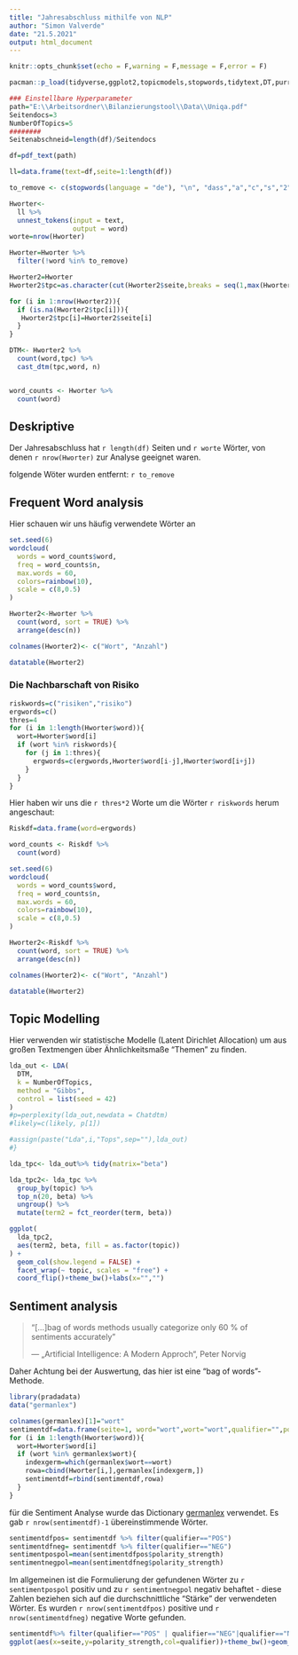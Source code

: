 ```yaml
---
title: "Jahresabschluss mithilfe von NLP"
author: "Simon Valverde"
date: "21.5.2021"
output: html_document
---
```


```r
knitr::opts_chunk$set(echo = F,warning = F,message = F,error = F)

pacman::p_load(tidyverse,ggplot2,topicmodels,stopwords,tidytext,DT,purrr, wordcloud, pdftools)

### Einstellbare Hyperparameter
path="E:\\Arbeitsordner\\Bilanzierungstool\\Data\\Uniqa.pdf"
Seitendocs=3
NumberOfTopics=5
########
Seitenabschneid=length(df)/Seitendocs

df=pdf_text(path)

ll=data.frame(text=df,seite=1:length(df))

to_remove <- c(stopwords(language = "de"), "\n", "dass","a","c","s","2","1","0")

Hworter<-
  ll %>%
  unnest_tokens(input = text,
                output = word) 
worte=nrow(Hworter)

Hworter=Hworter %>%
  filter(!word %in% to_remove)

Hworter2=Hworter
Hworter2$tpc=as.character(cut(Hworter2$seite,breaks = seq(1,max(Hworter2$seite),Seitenabschneid),include.lowest=T))

for (i in 1:nrow(Hworter2)){
  if (is.na(Hworter2$tpc[i])){
   Hworter2$tpc[i]=Hworter2$seite[i] 
  }
}

DTM<- Hworter2 %>% 
  count(word,tpc) %>% 
  cast_dtm(tpc,word, n)


word_counts <- Hworter %>% 
  count(word)
```

## Deskriptive

Der Jahresabschluss hat `r length(df)` Seiten und `r worte` Wörter, von denen `r nrow(Hworter)` zur Analyse geeignet waren. 


folgende Wöter wurden entfernt:\n
`r to_remove`

## Frequent Word analysis

Hier schauen wir uns häufig verwendete Wörter an

```r
set.seed(6)
wordcloud(
  words = word_counts$word, 
  freq = word_counts$n, 
  max.words = 60,
  colors=rainbow(10),
  scale = c(8,0.5)
)
```


```r
Hworter2<-Hworter %>%
  count(word, sort = TRUE) %>%
  arrange(desc(n))

colnames(Hworter2)<- c("Wort", "Anzahl")

datatable(Hworter2)
```

### Die Nachbarschaft von Risiko

```r
riskwords=c("risiken","risiko")
ergwords=c()
thres=4
for (i in 1:length(Hworter$word)){
  wort=Hworter$word[i]
  if (wort %in% riskwords){
    for (j in 1:thres){
      ergwords=c(ergwords,Hworter$word[i-j],Hworter$word[i+j])
    }
  }
}
```

Hier haben wir uns die `r thres*2` Worte um die Wörter `r riskwords` herum angeschaut:

```r
Riskdf=data.frame(word=ergwords)

word_counts <- Riskdf %>% 
  count(word)

set.seed(6)
wordcloud(
  words = word_counts$word, 
  freq = word_counts$n, 
  max.words = 60,
  colors=rainbow(10),
  scale = c(8,0.5)
)
```


```r
Hworter2<-Riskdf %>%
  count(word, sort = TRUE) %>%
  arrange(desc(n))

colnames(Hworter2)<- c("Wort", "Anzahl")

datatable(Hworter2)
```

## Topic Modelling

Hier verwenden wir statistische Modelle (Latent Dirichlet Allocation) um aus großen Textmengen über Ähnlichkeitsmaße "Themen" zu finden.

```r
lda_out <- LDA(
  DTM,
  k = NumberOfTopics,
  method = "Gibbs",
  control = list(seed = 42)
)
#p=perplexity(lda_out,newdata = Chatdtm)
#likely=c(likely, p[1])

#assign(paste("Lda",i,"Tops",sep=""),lda_out)
#}

lda_tpc<- lda_out%>% tidy(matrix="beta")

lda_tpc2<- lda_tpc %>% 
  group_by(topic) %>% 
  top_n(20, beta) %>% 
  ungroup() %>%
  mutate(term2 = fct_reorder(term, beta))

ggplot(
  lda_tpc2, 
  aes(term2, beta, fill = as.factor(topic))
) +
  geom_col(show.legend = FALSE) +
  facet_wrap(~ topic, scales = "free") +
  coord_flip()+theme_bw()+labs(x="","")
```

## Sentiment analysis

> "[...]bag of words methods usually categorize only 60 % of sentiments accurately"
>
> --- „Artificial Intelligence: A Modern Approch“, Peter Norvig

Daher Achtung bei der Auswertung, das hier ist eine "bag of words"-Methode.


```r
library(pradadata)
data("germanlex")

colnames(germanlex)[1]="wort"
sentimentdf=data.frame(seite=1, word="wort",wort="wort",qualifier="",polarity_strength=1,pos="")
for (i in 1:length(Hworter$word)){
  wort=Hworter$word[i]
  if (wort %in% germanlex$wort){
    indexgerm=which(germanlex$wort==wort)
    rowa=cbind(Hworter[i,],germanlex[indexgerm,])
    sentimentdf=rbind(sentimentdf,rowa)
  }
}
```

für die Sentiment Analyse wurde das Dictionary [germanlex](https://github.com/sebastiansauer/pradadata) verwendet. Es gab `r nrow(sentimentdf)-1` übereinstimmende Wörter. 

```r
sentimentdfpos= sentimentdf %>% filter(qualifier=="POS") 
sentimentdfneg= sentimentdf %>% filter(qualifier=="NEG") 
sentimentpospol=mean(sentimentdfpos$polarity_strength)
sentimentnegpol=mean(sentimentdfneg$polarity_strength)
```

Im allgemeinen ist die Formulierung der gefundenen Wörter zu `r sentimentpospol` positiv und zu `r sentimentnegpol` negativ behaftet - diese Zahlen beziehen sich auf die durchschnittliche "Stärke" der verwendeten Wörter. Es wurden `r nrow(sentimentdfpos)` positive und `r nrow(sentimentdfneg)` negative Worte gefunden. 

```r
sentimentdf%>% filter(qualifier=="POS" | qualifier=="NEG"|qualifier=="NEU")%>%
ggplot(aes(x=seite,y=polarity_strength,col=qualifier))+theme_bw()+geom_smooth()+facet_grid(.~qualifier)+labs(y="Stärke",x="Seite")+ scale_color_discrete(name="")
```

